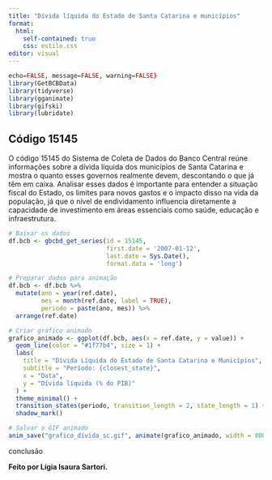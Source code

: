 ---
title: "Dívida líquida do Estado de Santa Catarina e municípios"
format:
  html:
    self-contained: true
    css: estilo.css
editor: visual
---

``` r
echo=FALSE, message=FALSE, warning=FALSE}
library(GetBCBData)
library(tidyverse)
library(gganimate)
library(gifski)
library(lubridate)
```

## Código 15145

O código 15145 do Sistema de Coleta de Dados do Banco Central reúne informações sobre a dívida líquida dos municípios de Santa Catarina e mostra o quanto esses governos realmente devem, descontando o que já têm em caixa. Analisar esses dados é importante para entender a situação fiscal do Estado, os limites para novos gastos e o impacto disso na vida da população, já que o nível de endividamento influencia diretamente a capacidade de investimento em áreas essenciais como saúde, educação e infraestrutura.

``` r
# Baixar os dados
df.bcb <- gbcbd_get_series(id = 15145,
                           first.date = '2007-01-12',
                           last.date = Sys.Date(),
                           format.data = 'long')

# Preparar dados para animação
df.bcb <- df.bcb %>%
  mutate(ano = year(ref.date),
         mes = month(ref.date, label = TRUE),
         periodo = paste(ano, mes)) %>%
  arrange(ref.date)

# Criar gráfico animado
grafico_animado <- ggplot(df.bcb, aes(x = ref.date, y = value)) +
  geom_line(color = "#1f77b4", size = 1) +
  labs(
    title = "Dívida Líquida do Estado de Santa Catarina e Municípios",
    subtitle = "Período: {closest_state}",
    x = "Data",
    y = "Dívida líquida (% do PIB)"
  ) +
  theme_minimal() +
  transition_states(periodo, transition_length = 2, state_length = 1) +
  shadow_mark()

# Salvar o GIF animado
anim_save("grafico_dívida_sc.gif", animate(grafico_animado, width = 800, height = 400))
```

conclusão

**Feito por Lígia Isaura Sartori.**
